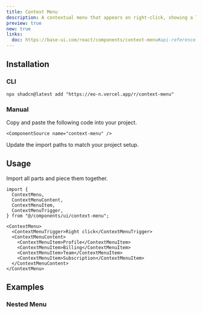 ```yaml
---
title: Context Menu
description: A contextual menu that appears on right-click, showing a list of actions and options in a collapsible panel.
preview: true
new: true
links:
  doc: https://base-ui.com/react/components/context-menu#api-reference
---
```


<ComponentTabs name="context-menu-demo" />

## Installation

### CLI

```package-install
npx shadcn@latest add "https://eo-n.vercel.app/r/context-menu"
```

### Manual

<Steps>

  <Step>
    Copy and paste the following code into your project.

    <ComponentSource name="context-menu" />

  </Step>
  
  <Step>Update the import paths to match your project setup.</Step>

</Steps>

## Usage

Import all parts and piece them together.

```tsx
import {
  ContextMenu,
  ContextMenuContent,
  ContextMenuItem,
  ContextMenuTrigger,
} from "@/components/ui/context-menu";
```

```tsx
<ContextMenu>
  <ContextMenuTrigger>Right click</ContextMenuTrigger>
  <ContextMenuContent>
    <ContextMenuItem>Profile</ContextMenuItem>
    <ContextMenuItem>Billing</ContextMenuItem>
    <ContextMenuItem>Team</ContextMenuItem>
    <ContextMenuItem>Subscription</ContextMenuItem>
  </ContextMenuContent>
</ContextMenu>
```

## Examples

### Nested Menu

<ComponentTabs name="context-menu-nested" />
